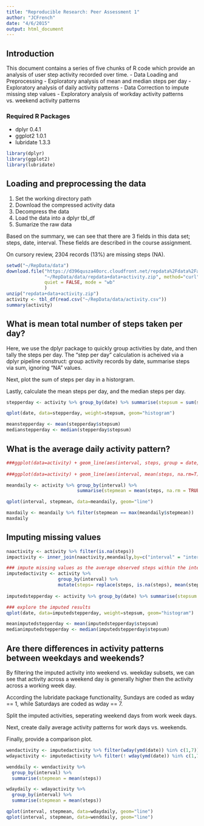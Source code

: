 ```yaml
---
title: "Reproducible Research: Peer Assessment 1"
author: "JCFrench"
date: "4/6/2015"
output: html_document
---
```


## Introduction
This document contains a series of five chunks of R code which provide an analysis of user step activity recorded over time.
- Data Loading and Preprocessing
- Exploratory analysis of mean and median steps per day
- Exploratory analysis of daily activity patterns
- Data Correction to impute missing step values
- Exploratory analysis of workday activity patterns vs. weekend activity patterns

### Required R Packages
- dplyr 0.4.1
- ggplot2 1.0.1
- lubridate 1.3.3

```r
library(dplyr)
library(ggplot2)
library(lubridate)
```

## Loading and preprocessing the data
1. Set the working directory path
2. Download the compressed activity data
3. Decompress the data
4. Load the data into a dplyr tbl_df
5. Sumarize the raw data

Based on the summary, we can see that there are 3 fields in this data set; steps, date, interval. These fields are described in the course assignment.  

On cursory review, 2304 records (13%) are missing steps (NA). 

```r
setwd("~/RepData/data")
download.file("https://d396qusza40orc.cloudfront.net/repdata%2Fdata%2Factivity.zip", 
              "~/RepData/data/repdata+data+activity.zip", method="curl", 
              quiet = FALSE, mode = "wb"
              )
unzip("repdata+data+activity.zip")
activity <- tbl_df(read.csv("~/RepData/data/activity.csv"))
summary(activity)

```

## What is mean total number of steps taken per day?
Here, we use the dplyr package to quickly group activities by date, and then tally the steps per day. The "step per day" calculation is acheived via a dplyr pipeline construct: group activity records by date, summarise steps via sum, ignoring "NA" values.  

Next, plot the sum of steps per day in a historgram.  

Lastly, calculate the mean steps per day, and the median steps per day.  

```r

stepperday <- activity %>% group_by(date) %>% summarise(stepsum = sum(steps, na.rm = TRUE))

qplot(date, data=stepperday, weight=stepsum, geom="histogram")

meanstepperday <- mean(stepperday$stepsum)
medianstepperday <- median(stepperday$stepsum)

```

## What is the average daily activity pattern?


```r
###ggplot(data=activity) + geom_line(aes(interval, steps, group = date, color = date)) + 
  
###ggplot(data=activity) + geom_line(aes(interval, mean(steps, na.rm=T), group = interval))

meandaily <- activity %>% group_by(interval) %>% 
                          summarise(stepmean = mean(steps, na.rm = TRUE))

qplot(interval, stepmean, data=meandaily, geom="line")

maxdaily <- meandaily %>% filter(stepmean == max(meandaily$stepmean))
maxdaily

```

## Imputing missing values
```r
naactivity <- activity %>% filter(is.na(steps))
impactivity <- inner_join(naactivity,meandaily,by=c("interval" = "interval"))

### impute missing values as the average observed steps within the interval
imputedactivity <- activity %>% 
                   group_by(interval) %>%
                   mutate(steps= replace(steps, is.na(steps), mean(steps, na.rm=TRUE)))
                   
imputedstepperday <- activity %>% group_by(date) %>% summarise(stepsum = sum(steps, na.rm = TRUE))

### explore the imputed results
qplot(date, data=imputedstepperday, weight=stepsum, geom="histogram")

meanimputedstepperday <- mean(imputedstepperday$stepsum)
medianimputedstepperday <- median(imputedstepperday$stepsum)

```
## Are there differences in activity patterns between weekdays and weekends?

By filtering the imputed activity into weekend vs. weekday subsets, we can see that activity across a weekend day is generally higher then the activity across a working week day.  

According the lubridate package functionality, Sundays are coded as wday == 1, while Saturdays are coded as wday == 7.  

Split the imputed activities, seperating weekend days from work week days.  

Next, create daily average activity patterns for work days vs. weekends.  

Finally, provide a comparison plot.

```r
wendactivity <- imputedactivity %>% filter(wday(ymd(date)) %in% c(1,7))
wdayactivity <- imputedactivity %>% filter(! wday(ymd(date)) %in% c(1,7))

wenddaily <- wendactivity %>% 
  group_by(interval) %>% 
  summarise(stepmean = mean(steps))

wdaydaily <- wdayactivity %>% 
  group_by(interval) %>% 
  summarise(stepmean = mean(steps))

qplot(interval, stepmean, data=wdaydaily, geom="line")
qplot(interval, stepmean, data=wenddaily, geom="line")

```

